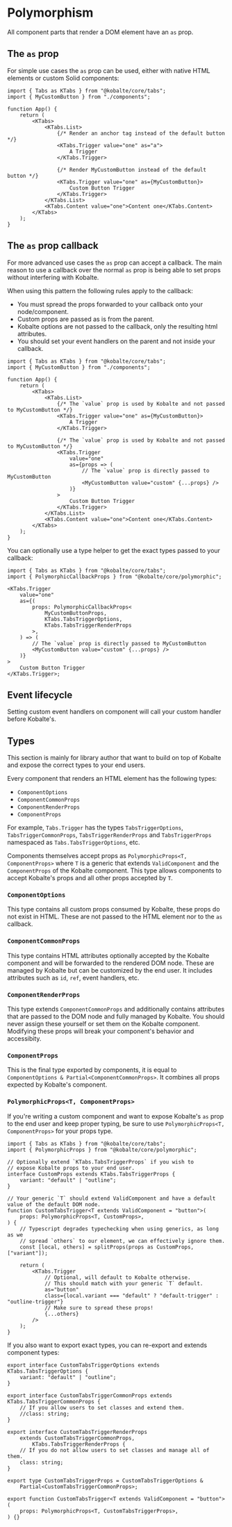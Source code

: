 # Polymorphism

All component parts that render a DOM element have an `as` prop.

## The `as` prop

For simple use cases the `as` prop can be used, either with native HTML elements or custom Solid components:

```tsx {8, 13}
import { Tabs as KTabs } from "@kobalte/core/tabs";
import { MyCustomButton } from "./components";

function App() {
	return (
		<KTabs>
			<KTabs.List>
				{/* Render an anchor tag instead of the default button */}
				<KTabs.Trigger value="one" as="a">
					A Trigger
				</KTabs.Trigger>

				{/* Render MyCustomButton instead of the default button */}
				<KTabs.Trigger value="one" as={MyCustomButton}>
					Custom Button Trigger
				</KTabs.Trigger>
			</KTabs.List>
			<KTabs.Content value="one">Content one</KTabs.Content>
		</KTabs>
	);
}
```

## The `as` prop callback

For more advanced use cases the `as` prop can accept a callback.
The main reason to use a callback over the normal `as` prop is being able to set props without interfering with Kobalte.

When using this pattern the following rules apply to the callback:

- You must spread the props forwarded to your callback onto your node/component.
- Custom props are passed as is from the parent.
- Kobalte options are not passed to the callback, only the resulting html attributes.
- You should set your event handlers on the parent and not inside your callback.

```tsx {15}
import { Tabs as KTabs } from "@kobalte/core/tabs";
import { MyCustomButton } from "./components";

function App() {
	return (
		<KTabs>
			<KTabs.List>
				{/* The `value` prop is used by Kobalte and not passed to MyCustomButton */}
				<KTabs.Trigger value="one" as={MyCustomButton}>
					A Trigger
				</KTabs.Trigger>

				{/* The `value` prop is used by Kobalte and not passed to MyCustomButton */}
				<KTabs.Trigger
					value="one"
					as={props => (
						// The `value` prop is directly passed to MyCustomButton
						<MyCustomButton value="custom" {...props} />
					)}
				>
					Custom Button Trigger
				</KTabs.Trigger>
			</KTabs.List>
			<KTabs.Content value="one">Content one</KTabs.Content>
		</KTabs>
	);
}
```

You can optionally use a type helper to get the exact types passed to your callback:

```tsx {5}
import { Tabs as KTabs } from "@kobalte/core/tabs";
import { PolymorphicCallbackProps } from "@kobalte/core/polymorphic";

<KTabs.Trigger
	value="one"
	as={(
		props: PolymorphicCallbackProps<
			MyCustomButtonProps,
			KTabs.TabsTriggerOptions,
			KTabs.TabsTriggerRenderProps
		>,
	) => (
		// The `value` prop is directly passed to MyCustomButton
		<MyCustomButton value="custom" {...props} />
	)}
>
	Custom Button Trigger
</KTabs.Trigger>;
```

## Event lifecycle

Setting custom event handlers on component will call your custom handler before Kobalte's.

## Types

This section is mainly for library author that want to build on top of Kobalte and expose the correct types
to your end users.

Every component that renders an HTML element has the following types:

- `ComponentOptions`
- `ComponentCommonProps`
- `ComponentRenderProps`
- `ComponentProps`

For example, `Tabs.Trigger` has the types `TabsTriggerOptions`, `TabsTriggerCommonProps`,
`TabsTriggerRenderProps` and `TabsTriggerProps` namespaced as `Tabs.TabsTriggerOptions`, etc.

Components themselves accept props as `PolymorphicProps<T, ComponentProps>` where `T` is a generic
that extends `ValidComponent` and the `ComponentProps` of the Kobalte component.
This type allows components to accept Kobalte's props and all other props accepted by `T`.

### `ComponentOptions`

This type contains all custom props consumed by Kobalte, these props do not exist in HTML.
These are not passed to the HTML element nor to the `as` callback.

### `ComponentCommonProps`

This type contains HTML attributes optionally accepted by the Kobalte component and will
be forwarded to the rendered DOM node. These are managed by Kobalte but can be customized by the end
user. It includes attributes such as `id`, `ref`, event handlers, etc.

### `ComponentRenderProps`

This type extends `ComponentCommonProps` and additionally contains attributes that are passed
to the DOM node and fully managed by Kobalte. You should never assign these yourself or set them on
the Kobalte component. Modifying these props will break your component's behavior and accessibity.

### `ComponentProps`

This is the final type exported by components, it is equal to `ComponentOptions & Partial<ComponentCommonProps>`.
It combines all props expected by Kobalte's component.

### `PolymorphicProps<T, ComponentProps>`

If you're writing a custom component and want to expose Kobalte's `as` prop to the end user
and keep proper typing, be sure to use `PolymorphicProps<T, ComponentProps>` for your props type.

```tsx
import { Tabs as KTabs } from "@kobalte/core/tabs";
import { PolymorphicProps } from "@kobalte/core/polymorphic";

// Optionally extend `KTabs.TabsTriggerProps` if you wish to
// expose Kobalte props to your end user.
interface CustomProps extends KTabs.TabsTriggerProps {
	variant: "default" | "outline";
}

// Your generic `T` should extend ValidComponent and have a default value of the default DOM node.
function CustomTabsTrigger<T extends ValidComponent = "button">(
	props: PolymorphicProps<T, CustomProps>,
) {
	// Typescript degrades typechecking when using generics, as long as we
	// spread `others` to our element, we can effectively ignore them.
	const [local, others] = splitProps(props as CustomProps, ["variant"]);

	return (
		<KTabs.Trigger
			// Optional, will default to Kobalte otherwise.
			// This should match with your generic `T` default.
			as="button"
			class={local.variant === "default" ? "default-trigger" : "outline-trigger"}
			// Make sure to spread these props!
			{...others}
		/>
	);
}
```

If you also want to export exact types, you can re-export and extends component types:

```tsx
export interface CustomTabsTriggerOptions extends KTabs.TabsTriggerOptions {
	variant: "default" | "outline";
}

export interface CustomTabsTriggerCommonProps extends KTabs.TabsTriggerCommonProps {
	// If you allow users to set classes and extend them.
	//class: string;
}

export interface CustomTabsTriggerRenderProps
	extends CustomTabsTriggerCommonProps,
		KTabs.TabsTriggerRenderProps {
	// If you do not allow users to set classes and manage all of them.
	class: string;
}

export type CustomTabsTriggerProps = CustomTabsTriggerOptions &
	Partial<CustomTabsTriggerCommonProps>;

export function CustomTabsTrigger<T extends ValidComponent = "button">(
	props: PolymorphicProps<T, CustomTabsTriggerProps>,
) {}
```
